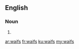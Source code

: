 ==English==

===Noun===
{{head|en|plural}}

# {{plural of|waif|lang=en|nocat=1}}

[[ar:waifs]]
[[fr:waifs]]
[[ku:waifs]]
[[my:waifs]]